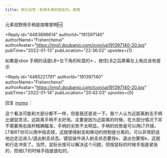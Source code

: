 ```yaml
---
title: 旅行日常｜有用手柄的朋友吗，救救
---
```



<Forum groupName="原神" groupUrl="https://www.douban.com/group/genshin/" archivedAt="2025-05-16T16:50:41.395Z">
  <Post
    id="257862910"
    title="旅行日常｜有用手柄的朋友吗，救救"
    url="https://www.douban.com/group/topic/257862910/?_spm_id=MTMwMTYyNDY4"
    pubTime="2022-01-14"
    highlightUserId="191397140"
  >
元素视野用手柄是按哪里啊🆘

<Reply
  id="4483896614"
  authorId="191397140"
  authorName="Fisherchenxi"
  authorAvatar="https://img1.doubanio.com/icon/up191397140-20.jpg"
  pubTime="2022-01-13"
  pubLocation="22:36:02"
  upvotes={1}
>
如果是xbox
手柄的话是LB+左下角的轮盘的\<-，按住LB之后屏幕左上角应该有提示
</Reply>

<Reply
  id="4485221791"
  authorId="191397140"
  authorName="Fisherchenxi"
  authorAvatar="https://img1.doubanio.com/icon/up191397140-20.jpg"
  pubTime="2022-01-14"
  pubLocation="20:42:03"
  upvotes={0}
>
回复 [momo](https://www.douban.com/people/132060193/)：
> 

这个看法可能和大部分都不一样，但是我还是说一下。我个人认为近距离射击手柄比键鼠灵活，远距离手柄不太好用。主要是因为近距离的时候，在大部分情况下并不需要用右摇杆精确瞄准，手柄的劣势不太明显。手柄的优势是可以用LT开镜，LT和RT你可以用中指去按，这就使得射击和移动的控制是分离的，可以非常舒适地边走边进入/退出射击状态。键鼠操作进入射击状态要按e，退出也要按e，这就和行走冲突了。当然，鼠标长按可以解决这个问题，但按鼠标的时候手指是紧张的，而按LT的时候手指是放松的。
</Reply>
  </Post>
</Forum>
